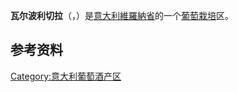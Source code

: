 {{noteTA|G1=地名}}
{{Infobox Wine Region
  | name           = 瓦尔波利切拉<br>Valpolicella
  | image          = Vineyards in Valpolicella.jpg
  | image_alt      = Vineyards in the Valpolicella region
  | caption        = 瓦尔波利切拉地区的葡萄园
  | official name  = 
  | other name     = 
  | type           = [[意大利葡萄酒#分级系统|DOC]]
  | year           = 1968
  | wine years     = 
  | country        = {{IT}}
  | part of        = [[威尼托大区|威尼托]]
  | similar        = [[巴多利诺|巴多利诺]], [[索阿韦|索阿韦]], [[甘贝拉拉|甘贝拉拉]]
  | sub regions    = Valpolicella Classico, Valpantena
  | season         = 
  | climate region = 
  | heat units     = 
  | precipitation  = 
  | soil           = 
  | total size     = 
  | planted        = {{convert|7844|ha}}<ref name="italianwinecentral-doc">{{Cite web
    | title = Valpolicella DOC
    | work = Italian Wine Central
    | access-date = 13 August 2019
    | url = https://italianwinecentral.com/denomination/valpolicella-doc/
    | archive-date = 2021-02-06
    | archive-url = https://web.archive.org/web/20210206094309/https://italianwinecentral.com/denomination/valpolicella-doc/
    | dead-url = no
    }}</ref>
  | vineyards      = 
  | grapes         = 
  | varietals      = [[Corvina|Corvina]], [[Corvinone|Corvinone]], [[Rondinella|Rondinella]], [[Molinara_(grape)|Molinara]]
  | wineries       = 
  | wine produced  = {{convert|152140|hl}}<ref name="italianwinecentral-doc"/>
  | designation    = 
  | comments       = 
}}
'''瓦尔波利切拉'''（{{lang-it|Valpolicella}}，{{IPA-it|ˌvalpoliˈtʃɛlla}}）是[[意大利|意大利]][[維羅納省|維羅納省]]的一个[[葡萄栽培|葡萄栽培]]区。

== 参考资料 ==
{{Reflist}}

[[Category:意大利葡萄酒产区|Category:意大利葡萄酒产区]]